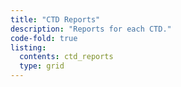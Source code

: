 ```yaml
---
title: "CTD Reports"
description: "Reports for each CTD."
code-fold: true
listing:
  contents: ctd_reports
  type: grid
---
```


